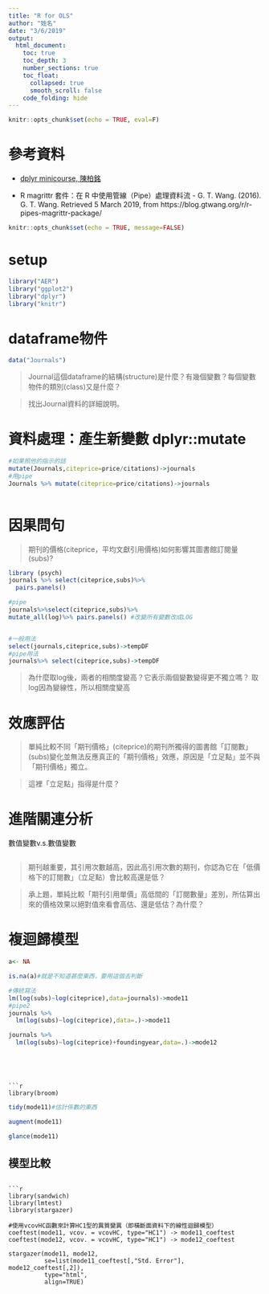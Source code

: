 ```yaml
---
title: "R for OLS"
author: "姓名"
date: "3/6/2019"
output: 
  html_document: 
    toc: true
    toc_depth: 3
    number_sections: true
    toc_float:
      collapsed: true
      smooth_scroll: false
    code_folding: hide
---
```


```r
knitr::opts_chunk$set(echo = TRUE, eval=F)
```

# 參考資料

  * [dplyr minicourse, 陳柏銘](https://bookdown.org/PoMingChen/Dplyr_minicourse/)
  
  * R magrittr 套件：在 R 中使用管線（Pipe）處理資料流 - G. T. Wang. (2016). G. T. Wang. Retrieved 5 March 2019, from https://blog.gtwang.org/r/r-pipes-magrittr-package/

```r
knitr::opts_chunk$set(echo = TRUE, message=FALSE)
```


# setup

```r
library("AER")
library("ggplot2")
library("dplyr")
library("knitr")
```


# dataframe物件


```r
data("Journals")
```


> Journal這個dataframe的結構(structure)是什麼？有幾個變數？每個變數物件的類別(class)又是什麼？

> 找出Journal資料的詳細說明。


# 資料處理：產生新變數 dplyr::mutate

```r
#如果照他的指示的話
mutate(Journals,citeprice=price/citations)->journals
#用pipe
Journals %>% mutate(citeprice=price/citations)->journals



```

# 因果問句

> 期刊的價格(citeprice，平均文獻引用價格)如何影響其圖書館訂閱量(subs)? 

```r
library (psych)
journals %>% select(citeprice,subs)%>%
  pairs.panels()
```
```r
#pipe
journals%>%select(citeprice,subs)%>%
mutate_all(log)%>% pairs.panels() #改變所有變數改成LOG
```

```r

```


```r
#一般用法
select(journals,citeprice,subs)->tempDF
#pipe用法
journals%>% select(citeprice,subs)->tempDF

```

> 為什麼取log後，兩者的相關度變高？它表示兩個變數變得更不獨立嗎？
取log因為變線性，所以相關度變高

# 效應評估

> 單純比較不同「期刊價格」(citeprice)的期刊所獨得的圖書館「訂閱數」(subs)變化並無法反應真正的「期刊價格」效應，原因是「立足點」並不與「期刊價格」獨立。

> 這裡「立足點」指得是什麼？


# 進階關連分析

數值變數v.s.數值變數

```r


```

> 期刊越重要，其引用次數越高，因此高引用次數的期刊，你認為它在「低價格下的訂閱數」（立足點）會比較高還是低？

> 承上題，單純比較「期刊引用單價」高低間的「訂閱數量」差別，所估算出來的價格效果以絕對值來看會高估、還是低估？為什麼？

# 複迴歸模型

```r
a<- NA

is.na(a)#就是不知道甚麼東西，要用這個去判斷


```
```r
#傳統寫法
lm(log(subs)~log(citeprice),data=journals)->mode11
#pipe2
journals %>%
  lm(log(subs)~log(citeprice),data=.)->mode11

journals %>%
  lm(log(subs)~log(citeprice)+foundingyear,data=.)->mode12
  
  



```
```

```r
library(broom)
```
```r
tidy(mode11)#估計係數的東西
```

```r
augment(mode11)
```
```r
glance(mode11)
```

## 模型比較


```

```r
library(sandwich)
library(lmtest)
library(stargazer)

#使用vcovHC函數來計算HC1型的異質變異（即橫斷面資料下的線性迴歸模型）
coeftest(mode11, vcov. = vcovHC, type="HC1") -> mode11_coeftest
coeftest(mode12, vcov. = vcovHC, type="HC1") -> mode12_coeftest

stargazer(mode11, mode12, 
          se=list(mode11_coeftest[,"Std. Error"], mode12_coeftest[,2]),
          type="html",
          align=TRUE)
```

```r

```


